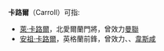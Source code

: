 '''卡路爾'''（Carroll）可指:
*[[萊·卡路爾|萊·卡路爾]]，北愛爾蘭門將，曾效力[[曼聯|曼聯]]
*[[安祖·卡路爾|安祖·卡路爾]]，英格蘭前鋒，曾效力{{fc|利物浦}}、{{fc|紐卡素}}、[[韋斯咸|韋斯咸]]

{{Disambiguation|Cat=三字姓氏消歧义}}